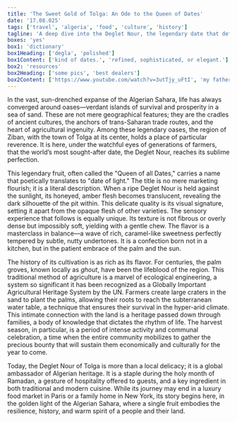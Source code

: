 ```yaml
---
title: 'The Sweet Gold of Tolga: An Ode to the Queen of Dates'
date: '17.08.025'
tags: ['travel', 'algeria', 'food', 'culture', 'history']
tagline: 'A deep dive into the Deglet Nour, the legendary date that defines a region.'
boxes: 'yes'
box1: 'dictionary'
box1Heading: ['degla', 'polished']
box1Content: ['kind of dates.', 'refined, sophisticated, or elegant.']
box2: 'resources'
box2Heading: ['some pics', 'best dealers']
box2Content: ['https://www.youtube.com/watch?v=3utTjy_uFtI', 'my father ']
---
```


In the vast, sun-drenched expanse of the Algerian Sahara, life has always converged around oases—verdant islands of survival and prosperity in a sea of sand. These are not mere geographical features; they are the cradles of ancient cultures, the anchors of trans-Saharan trade routes, and the heart of agricultural ingenuity. Among these legendary oases, the region of Ziban, with the town of Tolga at its center, holds a place of particular reverence. It is here, under the watchful eyes of generations of farmers, that the world’s most sought-after date, the Deglet Nour, reaches its sublime perfection.

This legendary fruit, often called the "Queen of all Dates," carries a name that poetically translates to "date of light." The title is no mere marketing flourish; it is a literal description. When a ripe Deglet Nour is held against the sunlight, its honeyed, amber flesh becomes translucent, revealing the dark silhouette of the pit within. This delicate quality is its visual signature, setting it apart from the opaque flesh of other varieties. The sensory experience that follows is equally unique. Its texture is not fibrous or overly dense but impossibly soft, yielding with a gentle chew. The flavor is a masterclass in balance—a wave of rich, caramel-like sweetness perfectly tempered by subtle, nutty undertones. It is a confection born not in a kitchen, but in the patient embrace of the palm and the sun.

The history of its cultivation is as rich as its flavor. For centuries, the palm groves, known locally as *ghout*, have been the lifeblood of the region. This traditional method of agriculture is a marvel of ecological engineering, a system so significant it has been recognized as a Globally Important Agricultural Heritage System by the UN. Farmers create large craters in the sand to plant the palms, allowing their roots to reach the subterranean water table, a technique that ensures their survival in the hyper-arid climate. This intimate connection with the land is a heritage passed down through families, a body of knowledge that dictates the rhythm of life. The harvest season, in particular, is a period of intense activity and communal celebration, a time when the entire community mobilizes to gather the precious bounty that will sustain them economically and culturally for the year to come.

Today, the Deglet Nour of Tolga is more than a local delicacy; it is a global ambassador of Algerian heritage. It is a staple during the holy month of Ramadan, a gesture of hospitality offered to guests, and a key ingredient in both traditional and modern cuisine. While its journey may end in a luxury food market in Paris or a family home in New York, its story begins here, in the golden light of the Algerian Sahara, where a single fruit embodies the resilience, history, and warm spirit of a people and their land.